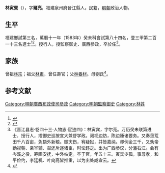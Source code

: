 {{明清人物信息框
| 姓名 = 林寅賓
| 原名 =
| 圖片名稱= 
| 圖片大小 =
| 圖片說明 = 
| 最高職務 =
| 國家 = 大明 
| 爵位 =
| 籍貫 = 福建泉州府晉江縣
| 族裔 = 
| 旗籍 = 
| 字號 = 
| 諡號 =
| 出生日期 = 生年不詳
| 出生地點 = 
| 逝世日期 = 卒年不詳
| 逝世地點 =
| 墓葬 =
| 配偶 = 
| 親屬 = 
| 出身 =
* 萬曆十一年癸未科進士
| 經歷 =
| 著作 =  
}}
'''林寅賓'''（{{bd|？||？|catIdx=}}），字'''爾亮'''，福建泉州府晉江縣人，民籍，[[明朝|明朝]]政治人物。

== 生平 ==
福建鄉試第三名，萬曆十一年（1583年）癸未科會試第八十四名，登三甲第二百一十三名進士<ref>{{Cite book|title=《皇明贡举考》卷五|last=（明）[[张朝瑞|张朝瑞]]|first=|publisher=《续修四库全书》史部第828册|year=|isbn=|location=|pages=}}</ref><ref>{{Cite book|title=贡举志五种 上|last=鲁小俊，江俊伟著|first=|publisher=武汉：武汉大学出版社|year=2009|isbn=978-7-307-07043-1|location=|pages=}}</ref>。授行人，授監察御史、廣西參政，卒於任<ref>《晋江县志·卷四十三·人物志·宦迹四》：林寅宾，字尔亮。万历癸未联第进士，授行人，擢御史巡按宣大兼督学政。阅视边防，陈边陲诸要务。又奏垦荒田千八百亩，免额外新粮。赈灾伤，宥疑狱，并皆嘉纳。却例金三千，又劝帝勤视朝、亲宰辅、召还斥逐诸臣，时论韪之。出为广西参议，分藩右江。会有岑溪之役，筹画安抚，中外帖定。卒于官，年五十三。寅宾少孤，事母孝，和平俭约，李廷机、叶向高皆推重，以为出处咸宜云。</ref>。

== 家族 ==
曾祖[[林宗|林宗]]；祖父[[林肅|林肅]]，曾任壽官；父[[林養材|林養材]]。母劉氏<ref>{{Cite book|title=天一阁藏明代科举录选刊 登科录 点校本|last=龚延明主编|first=|publisher=宁波出版社|year=2016|isbn=978-7-5526-2320-8|location=宁波|pages=|quote=《天一閣藏明代科舉錄選刊.登科錄》之《萬曆十一年癸未科殿試登科錄》}}</ref>。

==参考文献==
{{reflist}}

{{萬曆十一年癸未科殿試金榜}}

{{DEFAULTSORT:Lin林}}
[[Category:明朝廣西布政使司參政|Category:明朝廣西布政使司參政]]
[[Category:明朝監察御史|Category:明朝監察御史]]
[[Category:林姓|Category:林姓]]


{{明朝人物小作品}}